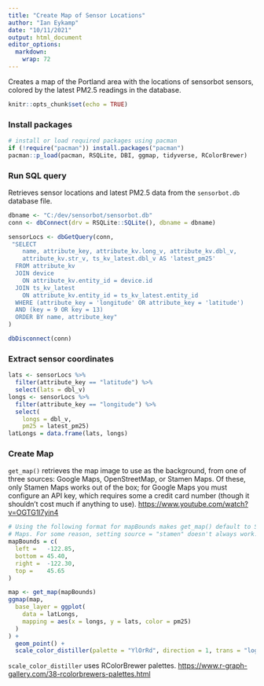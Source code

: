 ```yaml
---
title: "Create Map of Sensor Locations"
author: "Ian Eykamp"
date: "10/11/2021"
output: html_document
editor_options: 
  markdown: 
    wrap: 72
---
```


Creates a map of the Portland area with the locations of sensorbot
sensors, colored by the latest PM2.5 readings in the database.

```r
knitr::opts_chunk$set(echo = TRUE)
```

### Install packages

```r

# install or load required packages using pacman
if (!require("pacman")) install.packages("pacman")
pacman::p_load(pacman, RSQLite, DBI, ggmap, tidyverse, RColorBrewer)

```

### Run SQL query

Retrieves sensor locations and latest PM2.5 data from the `sensorbot.db`
database file.

```r

dbname <- "C:/dev/sensorbot/sensorbot.db"
conn <- dbConnect(drv = RSQLite::SQLite(), dbname = dbname)

sensorLocs <- dbGetQuery(conn, 
 "SELECT 
    name, attribute_key, attribute_kv.long_v, attribute_kv.dbl_v,
    attribute_kv.str_v, ts_kv_latest.dbl_v AS 'latest_pm25'
  FROM attribute_kv 
  JOIN device 
    ON attribute_kv.entity_id = device.id 
  JOIN ts_kv_latest 
    ON attribute_kv.entity_id = ts_kv_latest.entity_id 
  WHERE (attribute_key = 'longitude' OR attribute_key = 'latitude')
  AND (key = 9 OR key = 13) 
  ORDER BY name, attribute_key"
)

dbDisconnect(conn)

```

### Extract sensor coordinates

```r
lats <- sensorLocs %>%
  filter(attribute_key == "latitude") %>%
  select(lats = dbl_v)
longs <- sensorLocs %>%
  filter(attribute_key == "longitude") %>%
  select(
    longs = dbl_v,
    pm25 = latest_pm25)
latLongs = data.frame(lats, longs)

```

### Create Map

`get_map()` retrieves the map image to use as the background, from one
of three sources: Google Maps, OpenStreetMap, or Stamen Maps. Of these,
only Stamen Maps works out of the box; for Google Maps you must
configure an API key, which requires some a credit card number (though
it shouldn't cost much if anything to use).
<https://www.youtube.com/watch?v=OGTG1l7yin4>

```r

# Using the following format for mapBounds makes get_map() default to Stamen
# Maps. For some reason, setting source = "stamen" doesn't always work.
mapBounds = c(
  left =   -122.85,
  bottom = 45.40,
  right =  -122.30,
  top =    45.65
)

map <- get_map(mapBounds)
ggmap(map, 
  base_layer = ggplot(
    data = latLongs, 
    mapping = aes(x = longs, y = lats, color = pm25)
  )
) + 
  geom_point() + 
  scale_color_distiller(palette = "YlOrRd", direction = 1, trans = "log")

```

`scale_color_distiller` uses RColorBrewer palettes.
<https://www.r-graph-gallery.com/38-rcolorbrewers-palettes.html>
